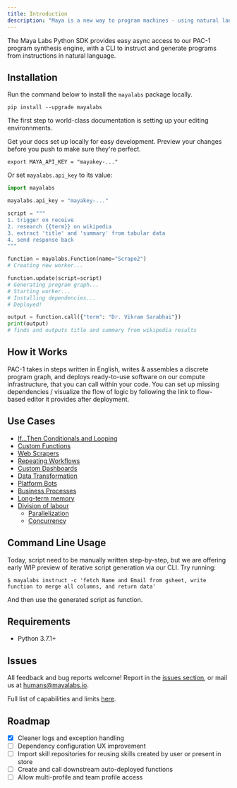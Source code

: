 ```yaml
---
title: Introduction
description: "Maya is a new way to program machines - using natural language."
---
```


<Info>
  The Maya Labs Python SDK provides easy async access to our PAC-1 program
  synthesis engine, with a CLI to instruct and generate programs from
  instructions in natural language.
</Info>

## Installation

Run the command below to install the `mayalabs` package locally.

```
pip install --upgrade mayalabs
```

The first step to world-class documentation is setting up your editing environnments.

<CardGroup cols={2}>
  <Card
    title="Get API Key"
    icon="pen-to-square"
    href="https://app.mayalabs.io/settings/developers"
  >
    Get your docs set up locally for easy development.
  </Card>
  <Card
    title="View Examples"
    icon="image"
    href="https://mintlify.com/docs/development"
  >
    Preview your changes before you push to make sure they're perfect.
  </Card>
</CardGroup>

```
export MAYA_API_KEY = "mayakey-..."
```

Or set `mayalabs.api_key` to its value:

```python main.py
import mayalabs

mayalabs.api_key = "mayakey-..."

script = """
1. trigger on receive
2. research {{term}} on wikipedia
3. extract 'title' and 'summary' from tabular data
4. send response back
"""

function = mayalabs.Function(name="Scrape2")
# Creating new worker...

function.update(script=script)
# Generating program graph...
# Starting worker...
# Installing dependencies...
# Deployed!

output = function.call({"term": "Dr. Vikram Sarabhai"})
print(output)
# finds and outputs title and summary from wikipedia results

```

## How it Works

PAC-1 takes in steps written in English, writes & assembles a discrete program graph, and deploys ready-to-use software on our compute infrastructure, that you can call within your code. You can set up missing dependencies / visualize the flow of logic by following the link to flow-based editor it provides after deployment.

## Use Cases

- [If...Then Conditionals and Looping](/EXAMPLES.md#ifthen-conditionals-and-looping)
- [Custom Functions](/EXAMPLES.md#custom-functions)
- [Web Scrapers](/EXAMPLES.md#web-scrapers)
- [Repeating Workflows](/EXAMPLES.md#repeating-workflows)
- [Custom Dashboards](/EXAMPLES.md#custom-dashboards)
- [Data Transformation](/EXAMPLES.md#data-transformation)
- [Platform Bots](/EXAMPLES.md#platform-bots)
- [Business Processes](/EXAMPLES.md#business-processes)
- [Long-term memory](/EXAMPLES.md#long-term-memory)
- [Division of labour](/EXAMPLES.md#division-of-labour)
  - [Parallelization](/EXAMPLES.md#parallelization)
  - [Concurrency](/EXAMPLES.md#concurrency)

## Command Line Usage

Today, script need to be manually written step-by-step, but we are offering early WIP preview of iterative script generation via our CLI. Try running:

```
$ mayalabs instruct -c 'fetch Name and Email from gsheet, write function to merge all columns, and return data'
```

And then use the generated script as function.

## Requirements

- Python 3.7.1+

## Issues

All feedback and bug reports welcome! Report in the [issues section](https://github.com/mayahq/mayalabs-sdk-python/issues), or mail us at humans@mayalabs.io.

Full list of capabilities and limits [here](https://docs.mayalabs.io/capabilities-and-limits).

## Roadmap

- [x] Cleaner logs and exception handling
- [ ] Dependency configuration UX improvement
- [ ] Import skill repositories for reusing skills created by user or present in store
- [ ] Create and call downstream auto-deployed functions
- [ ] Allow multi-profile and team profile access
